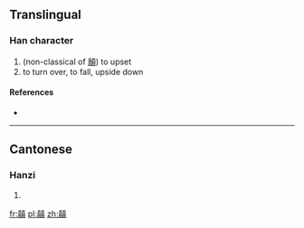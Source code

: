 ==Translingual==

===Han character===
{{Han char|rn=12|rad=八|as=18|sn=20|four=|canj=十金十月金 (JCJBC)}}

# (non-classical of [[顛]]) to upset
# to turn over, to fall, upside down

====References====
* {{Han ref|kx=0128.280|hdz=10254.060|uh=34B9|ud=13497}}

----

==Cantonese==

===Hanzi===
{{yue-hanzi|jyut=[[din1]]|y=din1}}

# {{defn|lang=yue|sort=八18}}

[[fr:㒹]]
[[pl:㒹]]
[[zh:㒹]]